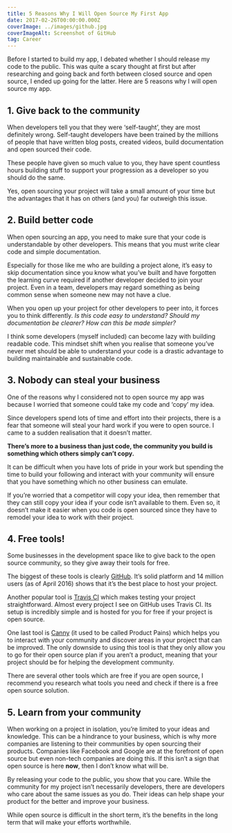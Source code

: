 ```yaml
---
title: 5 Reasons Why I Will Open Source My First App
date: 2017-02-26T00:00:00.000Z
coverImage: ../images/github.jpg
coverImageAlt: Screenshot of GitHub
tag: Career
---
```


Before I started to build my app, I debated whether I should release my code to the public. This was quite a scary thought at first but after researching and going back and forth between closed source and open source, I ended up going for the latter. Here are 5 reasons why I will open source my app.

## 1. Give back to the community

When developers tell you that they were ‘self-taught’, they are most definitely wrong. Self-taught developers have been trained by the millions of people that have written blog posts, created videos, build documentation and open sourced their code.

These people have given so much value to you, they have spent countless hours building stuff to support your progression as a developer so you should do the same.

Yes, open sourcing your project will take a small amount of your time but the advantages that it has on others (and you) far outweigh this issue.

## 2. Build better code

When open sourcing an app, you need to make sure that your code is understandable by other developers. This means that you must write clear code and simple documentation.

Especially for those like me who are building a project alone, it’s easy to skip documentation since you know what you’ve built and have forgotten the learning curve required if another developer decided to join your project. Even in a team, developers may regard something as being common sense when someone new may not have a clue.

When you open up your project for other developers to peer into, it forces you to think differently. _Is this code easy to understand? Should my documentation be clearer? How can this be made simpler?_

I think some developers (myself included) can become lazy with building readable code. This mindset shift when you realise that someone you’ve never met should be able to understand your code is a drastic advantage to building maintainable and sustainable code.

## 3. Nobody can steal your business

One of the reasons why I considered not to open source my app was because I worried that someone could take my code and ‘copy’ my idea.

Since developers spend lots of time and effort into their projects, there is a fear that someone will steal your hard work if you were to open source. I came to a sudden realisation that it doesn’t matter.

**There’s more to a business than just code, the community you build is something which others simply can’t copy.**

It can be difficult when you have lots of pride in your work but spending the time to build your following and interact with your community will ensure that you have something which no other business can emulate.

If you’re worried that a competitor will copy your idea, then remember that they can still copy your idea if your code isn’t available to them. Even so, it doesn’t make it easier when you code is open sourced since they have to remodel your idea to work with their project.

## 4. Free tools!

Some businesses in the development space like to give back to the open source community, so they give away their tools for free.

The biggest of these tools is clearly [GitHub](https://github.com/). It’s solid platform and 14 million users (as of April 2016) shows that it’s the best place to host your project.

Another popular tool is [Travis CI](https://travis-ci.org/) which makes testing your project straightforward. Almost every project I see on GitHub uses Travis CI. Its setup is incredibly simple and is hosted for you for free if your project is open source.

One last tool is [Canny](https://canny.io/) (it used to be called Product Pains) which helps you to interact with your community and discover areas in your project that can be improved. The only downside to using this tool is that they only allow you to go for their open source plan if you aren’t a product, meaning that your project should be for helping the development community.

There are several other tools which are free if you are open source, I recommend you research what tools you need and check if there is a free open source solution.

## 5. Learn from your community

When working on a project in isolation, you’re limited to your ideas and knowledge. This can be a hindrance to your business, which is why more companies are listening to their communities by open sourcing their products. Companies like Facebook and Google are at the forefront of open source but even non-tech companies are doing this. If this isn’t a sign that open source is here **now**, then I don’t know what will be.

By releasing your code to the public, you show that you care. While the community for my project isn’t necessarily developers, there are developers who care about the same issues as you do. Their ideas can help shape your product for the better and improve your business.

While open source is difficult in the short term, it’s the benefits in the long term that will make your efforts worthwhile.
